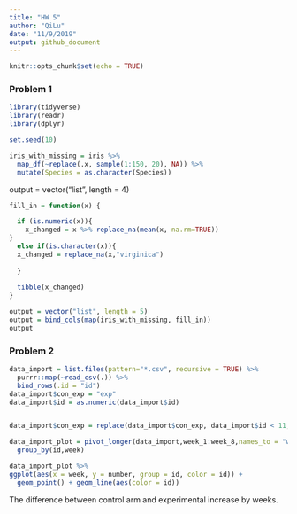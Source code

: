 ```yaml
---
title: "HW 5"
author: "QiLu"
date: "11/9/2019"
output: github_document
---
```


```r
knitr::opts_chunk$set(echo = TRUE)
```
### Problem 1

```r
library(tidyverse)
library(readr)
library(dplyr)

set.seed(10)

iris_with_missing = iris %>% 
  map_df(~replace(.x, sample(1:150, 20), NA)) %>%
  mutate(Species = as.character(Species))

```

output = vector("list", length = 4)


```r
fill_in = function(x) {

  if (is.numeric(x)){
    x_changed = x %>% replace_na(mean(x, na.rm=TRUE))
}
  else if(is.character(x)){
  x_changed = replace_na(x,"virginica")
 
  }
  
  tibble(x_changed)
}
```




```r
output = vector("list", length = 5)
output = bind_cols(map(iris_with_missing, fill_in))
output

```

### Problem 2


```r
data_import = list.files(pattern="*.csv", recursive = TRUE) %>% 
  purrr::map(~read_csv(.)) %>% 
  bind_rows(.id = "id")
data_import$con_exp = "exp"
data_import$id = as.numeric(data_import$id)


data_import$con_exp = replace(data_import$con_exp, data_import$id < 11, "con")

data_import_plot = pivot_longer(data_import,week_1:week_8,names_to = "week", values_to = "number") %>% 
  group_by(id,week)

```

```r
data_import_plot %>% 
ggplot(aes(x = week, y = number, group = id, color = id)) +
  geom_point() + geom_line(aes(color = id))
```

The difference between control arm and experimental increase by weeks.





